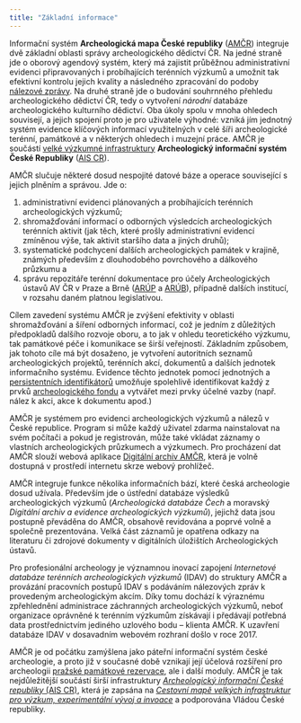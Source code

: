 ```yaml
---
title: "Základní informace"
---
```


Informační systém **Archeologická mapa České republiky** ([AMČR](https://amcr-info.aiscr.cz/){.external}) integruje dvě základní oblasti správy archeologického dědictví ČR.
Na jedné straně jde o oborový agendový systém, který má zajistit průběžnou administrativní evidenci připravovaných i probíhajících terénních výzkumů a umožnit tak efektivní kontrolu jejich kvality a následného zpracování do podoby [nálezové zprávy](pojmy.qmd#nálezová-zpráva).
Na druhé straně jde o budování souhrnného přehledu archeologického dědictví ČR, tedy o vytvoření *národní* databáze archeologického kulturního dědictví.
Oba úkoly spolu v mnoha ohledech souvisejí, a jejich spojení proto je pro uživatele výhodné: vzniká jím jednotný systém evidence klíčových informací využitelných v celé šíři archeologické terénní, památkové a v některých ohledech i muzejní práce.
AMČR je součástí [velké výzkumné infrastruktury](pojmy.qmd#výzkumné-infrastruktury) **Archeologický informační systém České Republiky** ([AIS CR](https://aiscr.cz/){.external}).

AMČR slučuje některé dosud nespojité datové báze a operace související s jejich plněním a správou.
Jde o:

1. administrativní evidenci plánovaných a probíhajících terénních archeologických výzkumů;
2. shromažďování informací o odborných výsledcích archeologických terénních aktivit (jak těch, které prošly administrativní evidencí zmíněnou výše, tak aktivit staršího data a jiných druhů);
3. systematické podchycení dalších archeologických památek v krajině, známých především z dlouhodobého povrchového a dálkového průzkumu a
4. správu repozitáře terénní dokumentace pro účely Archeologických ústavů AV ČR v Praze a Brně ([ARÚP](https://www.arup.cas.cz/){.external} a [ARÚB](https://arub.cz/){.external}), případně dalších institucí, v rozsahu daném platnou legislativou.

Cílem zavedení systému AMČR je zvýšení efektivity v oblasti shromažďování a šíření odborných informací, což je jedním z důležitých předpokladů dalšího rozvoje oboru, a to jak v ohledu teoretického výzkumu, tak památkové péče i komunikace se širší veřejností.
Základním způsobem, jak tohoto cíle má být dosaženo, je vytvoření autoritních seznamů archeologických projektů, terénních akcí, dokumentů a dalších jednotek informačního systému.
Evidence těchto jednotek pomocí jednotných a [persistentních identifikátorů](identifikatory.qmd) umožňuje spolehlivě identifikovat každý z prvků [archeologického fondu](pojmy.qmd#archeologický-fond) a vytvářet mezi prvky účelné vazby (např. nález k akci, akce k dokumentu apod.)

AMČR je systémem pro evidenci archeologických výzkumů a nálezů v České republice. 
Program si může každý uživatel zdarma nainstalovat na svém počítači a pokud je registrován, může také vkládat záznamy o vlastních archeologických průzkumech a výzkumech. 
Pro procházení dat AMČR slouží webová aplikace [Digitální archiv AMČR](https://digiarchiv.aiscr.cz/){.external}, která je volně dostupná v prostředí internetu skrze webový prohlížeč.

AMČR integruje funkce několika informačních bází, které česká archeologie dosud užívala. 
Především jde o ústřední databáze výsledků archeologických výzkumů (*Archeologická databáze Čech* a moravský *Digitální archiv a evidence archeologických výzkumů*), jejichž data jsou postupně převáděna do AMČR, obsahově revidována a poprvé volně a společně prezentována. 
Velká část záznamů je opatřena odkazy na literaturu či zdrojové dokumenty v digitálních úložištích Archeologických ústavů.

Pro profesionální archeology je významnou inovací zapojení *Internetové databáze terénních archeologických výzkumů* (IDAV) do struktury AMČR a provázání pracovních postupů IDAV s podáváním nálezových zpráv k provedeným archeologickým akcím. 
Díky tomu dochází k výraznému zpřehlednění administrace záchranných archeologických výzkumů, neboť organizace oprávněné k terénním výzkumům získávají i předávají potřebná data prostřednictvím jediného uzlového bodu – klienta AMČR. 
K uzavření databáze IDAV v dosavadním webovém rozhraní došlo v roce 2017.

AMČR je od počátku zamýšlena jako páteřní informační systém české archeologie, a proto již v současné době vznikají její účelová rozšíření pro archeologii [pražské památkové rezervace](http://www.praha-archeologicka.cz/){.external}, ale i další moduly. 
AMČR je tak nejdůležitější součástí širší infrastruktury [*Archeologický informační České republiky* (AIS CR)](https://aiscr.cz/){.external}, která je zapsána na [*Cestovní mapě velkých infrastruktur pro výzkum, experimentální vývoj a invoace*](https://www.vyzkumne-infrastruktury.cz/){.external} a podporována Vládou České republiky. 